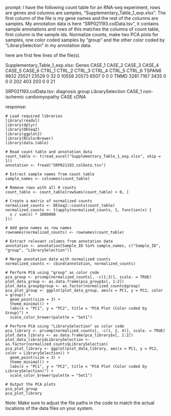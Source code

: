 prompt:
I have the following count table for an RNA-seq experiment, rows are genes and columns are samples, "Supplementary_Table_1_exp.xlsx". The first column of the file is my gene names and the rest of the columns are samples. My annotation data is here  "SRP021193.colData.tsv", it contains sample annotations and rows of this matches the columns of count table, first column is the sample ids. Normalize counts, make two PCA plots for samples, one color coded samples by "group" and the other color coded by "LibrarySelection" in my annotation data.

here are first few lines of the file(s).

Supplementary_Table_1_exp.xlsx:
Genes	CASE_1	CASE_2	CASE_3	CASE_4	CASE_5	CASE_6	CTRL_1	CTRL_2	CTRL_3	CTRL_4	CTRL_5	CTRL_6
TSPAN6	9832	25521	23529	0	32	0	10558	20573	6507	0	0	 0
TNMD	3281	 7167	 3435	0	 0	0	  202	  403	 203	0	0	21


SRP021193.colData.tsv:
	diagnosis	group	LibrarySelection
CASE_1	non-ischemic cardiomyopathy	CASE	cDNA


response:
```
# Load required libraries
library(readxl)
library(dplyr)
library(DESeq2)
library(ggplot2)
library(RColorBrewer)
library(data.table)

# Read count table and annotation data
count_table <- t(read_excel("Supplementary_Table_1_exp.xlsx", skip = 1))
annotation <- fread("SRP021193.colData.tsv")

# Extract sample names from count table
sample_names <- colnames(count_table)

# Remove rows with all 0 counts
count_table <- count_table[rowSums(count_table) > 0, ]

# Create a matrix of normalized counts
normalized_counts <- DESeq2::counts(count_table)
normalized_counts <- t(apply(normalized_counts, 1, function(x) {
  x / sum(x) * 1000000
}))

# Add gene names as row names
rownames(normalized_counts) <- rownames(count_table)

# Extract relevant columns from annotation data
annotation <- annotation[Sample_ID %in% sample_names, c("Sample_ID", "group", "LibrarySelection")]

# Merge annotation data with normalized counts
normalized_counts <- cbind(annotation, normalized_counts)

# Perform PCA using "group" as color code
pca_group <- prcomp(normalized_counts[, -c(1:3)], scale. = TRUE)
plot_data_group <- as.data.frame(pca_group$x[, 1:2])
plot_data_group$group <- as.factor(normalized_counts$group)
pca_plot_group <- ggplot(plot_data_group, aes(x = PC1, y = PC2, color = group)) +
  geom_point(size = 3) +
  theme_minimal() +
  labs(x = "PC1", y = "PC2", title = "PCA Plot (Color coded by Group)") +
  scale_color_brewer(palette = "Set1")

# Perform PCA using "LibrarySelection" as color code
pca_library <- prcomp(normalized_counts[, -c(1, 2, 4)], scale. = TRUE)
plot_data_library <- as.data.frame(pca_library$x[, 1:2])
plot_data_library$LibrarySelection <- as.factor(normalized_counts$LibrarySelection)
pca_plot_library <- ggplot(plot_data_library, aes(x = PC1, y = PC2, color = LibrarySelection)) +
  geom_point(size = 3) +
  theme_minimal() +
  labs(x = "PC1", y = "PC2", title = "PCA Plot (Color coded by LibrarySelection)") +
  scale_color_brewer(palette = "Set1")

# Output the PCA plots
pca_plot_group
pca_plot_library
```

Note: Make sure to adjust the file paths in the code to match the actual locations of the data files on your system.
